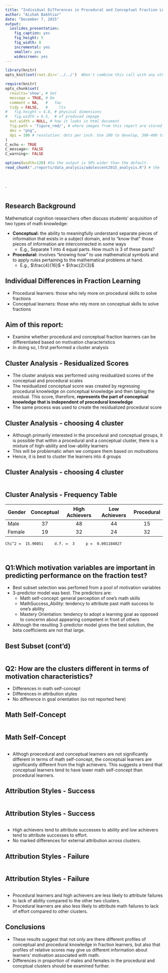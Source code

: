 ```yaml
---
title: "Individual Differences in Procedural and Conceptual Fraction Learning"
author: "Aishah Bakhtiar"
date: "December 7, 2015"
output:
  ioslides_presentation:
    fig_caption: yes
    fig_height: 5
    fig_width: 8
    incremental: yes
    smaller: yes
    widescreen: yes
---
```


```r
library(knitr)
opts_knit$set(root.dir='../../')  #Don't combine this call with any other chunk -especially one that uses file paths. #the root of the folder is two levels up 
```


<!-- Set the report-wide options, and point to the external script file. -->
```r
require(knitr)
opts_chunk$set(
  results='show', # Set
  message = TRUE, # De
  comment = NA,   #   fau
  tidy = FALSE,   #     lts
#   fig.height = 4.8, # physical dimensions
#   fig.width = 6.5,  # of produced impage
  out.width = NULL, # how it looks in html document
  fig.path = 'figure_rmd/', # where images from this report are stored
  dev = "png",
  dpi = 100 # resolution: dots per inch. Use 100 to develop, 300-400 to print. adjust
)
C_echo <- TRUE
C_message<- FALSE
C_warning<- FALSE

options(width=120) #So the output is 50% wider than the default.
read_chunk("./reports/data_analysis/adolescent2015_analysis.R") # the file to which knitr calls for the chunks
```


```r
```

```r
```
. 
```r
```

## Research Background 

Mathematical cognition researchers often discuss students’ acquisition of two types of math knowledge:

* <b>Conceptual:</b> the ability to meaningfully understand separate pieces of information that exists in a subject domain, and to “know that” those pieces of information are interconnected in some ways
    * E.g., Separate 1 into 4 equal parts. How much is 3 of these parts?
* <b>Procedural:</b> involves “knowing how” to use mathematical symbols and to apply rules pertaining to the mathematical problems at hand.
    * E.g., $\frac{4}{16}$ + $\frac{2}{3}$


## Individual Differences in Fraction Learning

* Procedural learners: those who rely more on procedural skills to solve fractions
* Conceptual learners: those who rely more on conceptual skills to solve fractions 

## Aim of this report:

* Examine whether procedural and conceptual fraction learners can be differentiated based on motivation characteristics
* In doing so, I first performed a cluster analysis 

## Cluster Analysis - Residualized Scores

* The cluster analysis was performed using residualized scores of the conceptual and procedural scales
* The residualized conceptual score was created by regressing procedural knowledge on conceptual knowledge and then taking the residual. This score, therefore, <b>represents the part of conceptual knowledge that is independent of procedural knowledge</b>
* The same process was used to create the residualized procedural score

## Cluster Analysis - choosing 4 cluster

* Although primarily interested in the procedural and conceptual groups, it is possible that within a procedural and a conceptual cluster, there is a mixture of high-ability and low-ability learners 
* This will be problematic when we compare them based on motivations
* Hence, it is best to cluster the learners into 4 groups

## Cluster Analysis - choosing 4 cluster

```r
```
    
## Cluster Analysis - Frequency Table 

|  Gender | Conceptual  | High Achievers  | Low Achievers | Procedural |
|---|:-:|:-:|:-:|:-:|
| Male  |  37 | 48  |  44 | 15  |
| Female  |  19 | 32  |  24 | 32  |


    Chi^2 =  15.90851     d.f. =  3     p =  0.001184027 

```r
```
    
```r
```

## Q1:Which motivation variables are important in predicting performance on the fraction test?

* Best subset selection was perfomed from a pool of motivation variables 
* 3-predictor model was best. The predictors are: 
    * Math self-concept: general perception of one's math skills 
    * MathSuccess_Ability: tendency to attribute past math success to one's ability
    * Mastery Orientation: tendency to adopt a learning goal as opposed to concernn about appearing competent in front of others
* Although the resulting 3-predictor model gives the best solution, the beta coefficients are not that large.

## Best Subset (cont'd)

```r
```

## Q2: How are the clusters different in terms of motivation characteristics?

* Differences in math self-concept
* Differences in attribution styles
* No difference in goal orientation (so not reported here)

## Math Self-Concept
```r
```

## Math Self-Concept
```r
```

* Althogh proecedural and conceptual learners are not significantly different in terms of math self-concept, the conceptual learners are significantly different from the high achievers. This suggests a trend that conceptual learners tend to have lower math self-concept than procedural learners.

## Attribution Styles - Success
```r
```


## Attribution Styles - Success
```r
```


* High achievers tend to attribute successes to ability and low achievers tend to attribute successes to effort. 
* No marked differences for external attribution across clusters.

## Attribution Styles - Failure
```r
```

## Attribution Styles - Failure
```r
```

* Procedural learners and high achievers are less likely to attribute failures to lack of ability compared to the other two clusters. 
* Procedural learners are also less likely to attribute math failures to lack of effort compared to other clusters.

## Conclusions

* These results suggest that not only are there different profiles of conceptual and procedural knowledge in fraction learners, but also that profiles of relative scores may give us different information about learners' motivation associated with math. 
* Differences in proportion of males and females in the procedural and concptual clusters should be examined further. 


